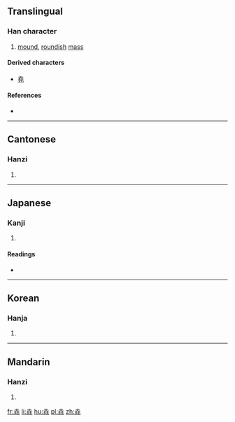 ==Translingual==

===Han character===
{{Han char|rn=32|rad=土|as=06|sn=9|four=4011<sub>4</sub>|canj=土土土 (GGG)|ids=⿱[[土]]⿰土土}}

# [[mound]], [[roundish]] [[mass]]

====Derived characters====
* [[堯]]

====References====
* {{Han ref|kx=0228.070|dkj=05047|hdz=10437.010|uh=579A|ud=22426|bh=CE5D|bd=52829}}

----

==Cantonese==

===Hanzi===
{{yue-hanzi|jyut=[[jiu1]], [[jiu4]]|y=yiu1, yiu4}}

# {{defn|lang=yue|sort=土06}}

----

==Japanese==

===Kanji===
{{ja-kanji|grade=|rs=土06}}

# {{defn|lang=ja|sort=土06}}

====Readings====
* {{ja-readings|on=[[げう]] (geu)|kun=}}

----

==Korean==

===Hanja===
{{ko-hanja|hangeul=요|eumhun=|rv=yo|mr=yo|y=yo}}

# {{defn|lang=ko|sort=土06}}

----

==Mandarin==

===Hanzi===
{{cmn-hanzi|pin=[[yáo]] ([[yao2]])|wg=yao<sup>2</sup>}}

# {{defn|lang=cmn|sort=土06}}

[[fr:垚]]
[[li:垚]]
[[hu:垚]]
[[pl:垚]]
[[zh:垚]]